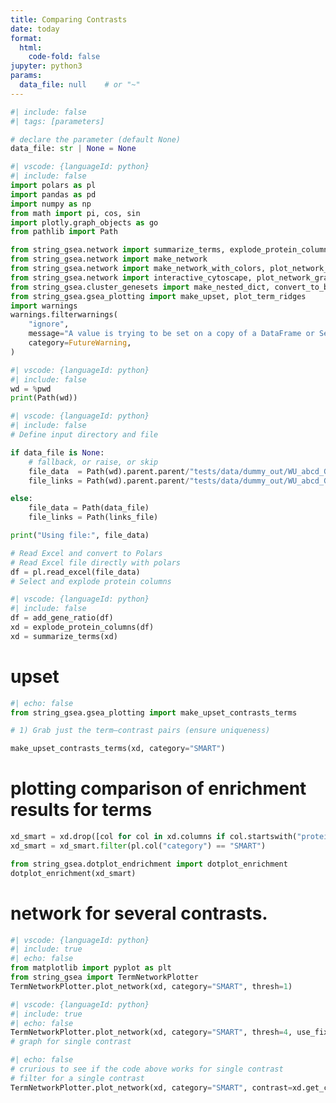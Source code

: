 ```yaml
---
title: Comparing Contrasts
date: today
format:
  html:
    code-fold: false
jupyter: python3
params:
  data_file: null    # or "~"
---
```




```python
#| include: false
#| tags: [parameters]

# declare the parameter (default None)
data_file: str | None = None
```

```python
#| vscode: {languageId: python}
#| include: false
import polars as pl
import pandas as pd
import numpy as np
from math import pi, cos, sin
import plotly.graph_objects as go
from pathlib import Path

from string_gsea.network import summarize_terms, explode_protein_columns
from string_gsea.network import make_network
from string_gsea.network import make_network_with_colors, plot_network_graph
from string_gsea.network import interactive_cytoscape, plot_network_graph_plotly, add_gene_ratio
from string_gsea.cluster_genesets import make_nested_dict, convert_to_binary, plot_term_distance_heatmap
from string_gsea.gsea_plotting import make_upset, plot_term_ridges
import warnings
warnings.filterwarnings(
    "ignore",
    message="A value is trying to be set on a copy of a DataFrame or Series through chained assignment",
    category=FutureWarning,
)
```

```python
#| vscode: {languageId: python}
#| include: false
wd = %pwd
print(Path(wd))
```


```python
#| vscode: {languageId: python}
#| include: false
# Define input directory and file

if data_file is None:
    # fallback, or raise, or skip
    file_data  = Path(wd).parent.parent/"tests/data/dummy_out/WU_abcd_GSEA/from_rnk"/"WUabcd_string_gsea_results_long.xlsx"
    file_links = Path(wd).parent.parent/"tests/data/dummy_out/WU_abcd_GSEA/from_rnk"/"links.txt"

else:
    file_data = Path(data_file) 
    file_links = Path(links_file)

print("Using file:", file_data)

# Read Excel and convert to Polars
# Read Excel file directly with polars
df = pl.read_excel(file_data)
# Select and explode protein columns
```


```python
#| vscode: {languageId: python}
#| include: false
df = add_gene_ratio(df)
xd = explode_protein_columns(df)
xd = summarize_terms(xd)
```

# upset 

```python
#| echo: false
from string_gsea.gsea_plotting import make_upset_contrasts_terms

# 1) Grab just the term–contrast pairs (ensure uniqueness)

make_upset_contrasts_terms(xd, category="SMART")
```


# plotting comparison of enrichment results for  terms

```python
xd_smart = xd.drop([col for col in xd.columns if col.startswith("protein")]).unique()
xd_smart = xd_smart.filter(pl.col("category") == "SMART")

from string_gsea.dotplot_endrichment import dotplot_enrichment
dotplot_enrichment(xd_smart)

```


# network for several contrasts.



```python
#| vscode: {languageId: python}
#| include: true
#| echo: false
from matplotlib import pyplot as plt
from string_gsea import TermNetworkPlotter
TermNetworkPlotter.plot_network(xd, category="SMART", thresh=1)

```

```python
#| vscode: {languageId: python}
#| include: true
#| echo: false
TermNetworkPlotter.plot_network(xd, category="SMART", thresh=4, use_fixed_layout=False)
# graph for single contrast
```

```python
#| echo: false
# crurious to see if the code above works for single contrast
# filter for a single contrast
TermNetworkPlotter.plot_network(xd, category="SMART", contrast=xd.get_column("contrast").unique()[0], thresh=1)

```



